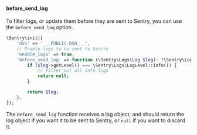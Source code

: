 #### before_send_log

To filter logs, or update them before they are sent to Sentry, you can use the `before_send_log` option.

```php
\Sentry\init([
    'dsn' => '___PUBLIC_DSN___',
    // Enable logs to be sent to Sentry
    'enable_logs' => true,
    'before_send_log' => function (\Sentry\Logs\Log $log): ?\Sentry\Logs\Log {
        if ($log->getLevel() === \Sentry\Logs\LogLevel::info()) {
            // Filter out all info logs
            return null;
        }

        return $log;
    },
]);
```

The `before_send_log` function receives a log object, and should return the log object if you want it to be sent to Sentry, or `null` if you want to discard it.
